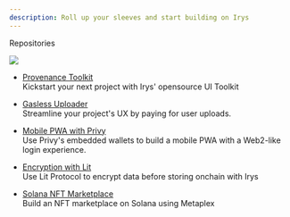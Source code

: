 ```yaml
---
description: Roll up your sleeves and start building on Irys
---
```



<div className="py-20">
<Heading level={1}  className="mb-4">Repositories</Heading>

</div>

<img
	src="https://irys.xyz/new/assets/home/data-donuts.webp"
	className="absolute mt-20 top-20 hidden xl:flex right-10 w-[300px]"
/>

<div className="-mt-10">

- [Provenance Toolkit](https://github.com/Irys-xyz/provenance-toolkit)<br/>
  Kickstart your next project with Irys' opensource UI Toolkit

- [Gasless Uploader](https://github.com/Irys-xyz/gasless-uploader)<br/>
  Streamline your project's UX by paying for user uploads.

- [Mobile PWA with Privy](https://github.com/Irys-xyz/privy-irys)<br/>
  Use Privy's embedded wallets to build a mobile PWA with a Web2-like login experience.

- [Encryption with Lit](https://github.com/Irys-xyz/irys-lit)<br/>
  Use Lit Protocol to encrypt data before storing onchain with Irys

- [Solana NFT Marketplace](https://github.com/Irys-xyz/metaplex-tutorial)<br/>
  Build an NFT marketplace on Solana using Metaplex

</div>
